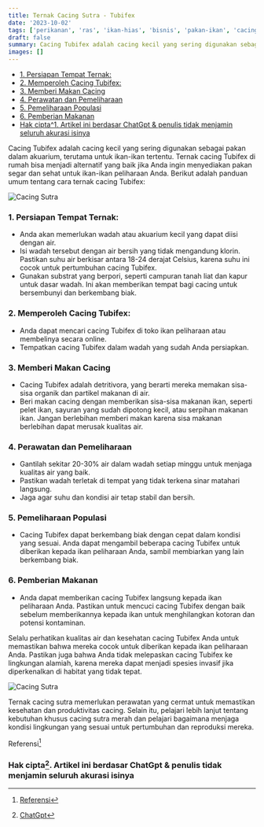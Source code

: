 ```yaml
---
title: Ternak Cacing Sutra - Tubifex
date: '2023-10-02'
tags: ['perikanan', 'ras', 'ikan-hias', 'bisnis', 'pakan-ikan', 'cacing-sutra', 'tubifex']
draft: false
summary: Cacing Tubifex adalah cacing kecil yang sering digunakan sebagai pakan dalam akuarium, terutama untuk ikan-ikan tertentu.
images: []
---
```


- [1. Persiapan Tempat Ternak:](#1-persiapan-tempat-ternak)
- [2. Memperoleh Cacing Tubifex:](#2-memperoleh-cacing-tubifex)
- [3. Memberi Makan Cacing](#3-memberi-makan-cacing)
- [4. Perawatan dan Pemeliharaan](#4-perawatan-dan-pemeliharaan)
- [5. Pemeliharaan Populasi](#5-pemeliharaan-populasi)
- [6. Pemberian Makanan](#6-pemberian-makanan)
- [Hak cipta^1. Artikel ini berdasar ChatGpt \& penulis tidak menjamin seluruh akurasi isinya](#hak-cipta1-artikel-ini-berdasar-chatgpt--penulis-tidak-menjamin-seluruh-akurasi-isinya)

Cacing Tubifex adalah cacing kecil yang sering digunakan sebagai pakan dalam akuarium, terutama untuk ikan-ikan tertentu. Ternak cacing Tubifex di rumah bisa menjadi alternatif yang baik jika Anda ingin menyediakan pakan segar dan sehat untuk ikan-ikan peliharaan Anda. Berikut adalah panduan umum tentang cara ternak cacing Tubifex:

![Cacing Sutra](/static/images/ras/cacing-sutra.jpg)

### 1. Persiapan Tempat Ternak:

- Anda akan memerlukan wadah atau akuarium kecil yang dapat diisi dengan air.
- Isi wadah tersebut dengan air bersih yang tidak mengandung klorin. Pastikan suhu air berkisar antara 18-24 derajat Celsius, karena suhu ini cocok untuk pertumbuhan cacing Tubifex.
- Gunakan substrat yang berpori, seperti campuran tanah liat dan kapur untuk dasar wadah. Ini akan memberikan tempat bagi cacing untuk bersembunyi dan berkembang biak.

### 2. Memperoleh Cacing Tubifex:

- Anda dapat mencari cacing Tubifex di toko ikan peliharaan atau membelinya secara online.
- Tempatkan cacing Tubifex dalam wadah yang sudah Anda persiapkan.

### 3. Memberi Makan Cacing

- Cacing Tubifex adalah detritivora, yang berarti mereka memakan sisa-sisa organik dan partikel makanan di air.
- Beri makan cacing dengan memberikan sisa-sisa makanan ikan, seperti pelet ikan, sayuran yang sudah dipotong kecil, atau serpihan makanan ikan. Jangan berlebihan memberi makan karena sisa makanan berlebihan dapat merusak kualitas air.

### 4. Perawatan dan Pemeliharaan

- Gantilah sekitar 20-30% air dalam wadah setiap minggu untuk menjaga kualitas air yang baik.
- Pastikan wadah terletak di tempat yang tidak terkena sinar matahari langsung.
- Jaga agar suhu dan kondisi air tetap stabil dan bersih.

### 5. Pemeliharaan Populasi

- Cacing Tubifex dapat berkembang biak dengan cepat dalam kondisi yang sesuai. Anda dapat mengambil beberapa cacing Tubifex untuk diberikan kepada ikan peliharaan Anda, sambil membiarkan yang lain berkembang biak.

### 6. Pemberian Makanan

- Anda dapat memberikan cacing Tubifex langsung kepada ikan peliharaan Anda. Pastikan untuk mencuci cacing Tubifex dengan baik sebelum memberikannya kepada ikan untuk menghilangkan kotoran dan potensi kontaminan.

Selalu perhatikan kualitas air dan kesehatan cacing Tubifex Anda untuk memastikan bahwa mereka cocok untuk diberikan kepada ikan peliharaan Anda. Pastikan juga bahwa Anda tidak melepaskan cacing Tubifex ke lingkungan alamiah, karena mereka dapat menjadi spesies invasif jika diperkenalkan di habitat yang tidak tepat.

![Cacing Sutra](/static/images/ras/cacing-sutra1.jpg)

Ternak cacing sutra memerlukan perawatan yang cermat untuk memastikan kesehatan dan produktivitas cacing. Selain itu, pelajari lebih lanjut tentang kebutuhan khusus cacing sutra merah dan pelajari bagaimana menjaga kondisi lingkungan yang sesuai untuk pertumbuhan dan reproduksi mereka.

Referensi[^2]

### Hak cipta[^1]. Artikel ini berdasar ChatGpt & penulis tidak menjamin seluruh akurasi isinya

[^1]: [ChatGpt](https://chat.openai.com)
[^2]: [Referensi](https://dppp.bangkaselatankab.go.id/post/detail/1658-teknik-budidaya-cacing-sutra-tubifex)
